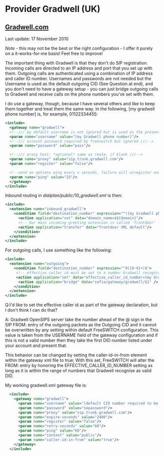 
# Provider Gradwell (UK) 

 

## [Gradwell.com](http://Gradwell.com)

Last update: 17 November 2010

_Note_ \- this may not be the best or the right configuration - I offer it purely on a it-works-for-me basis! Feel free to improve!

The important thing with Gradwell is that they don't do SIP registration. Incoming calls are directed to an IP address and port that you set up with them. Outgoing calls are authenticated using a combination of IP address and caller ID number. Usernames and passwords are not needed but the Username is used as the default outgoing CID (See Question at end), and you don't need to have a gateway setup - you can just bridge outgoing calls to Gradwell and receive calls on the phone numbers you've set with them.

I do use a gateway, though, because I have several others and like to keep them together and treat them the same way. In the following, \[my gradwell phone number\] is, for example, 01122334455:

```xml
<include>
  <gateway name="gradwell">
  <!--/// by default username is not ignored but is used as the presented outgoing Caller ID - see Question ///-->
  <param name="username" value="[my Gradwell phone number]"/>
  <!--/// account password required by freeswitch but ignored ///-->
  <param name="password" value="pass"/> 

  <!--/// proxy host: *optional* same as realm, if blank ///-->
  <param name="proxy" value="sip.trunk.gradwell.com"/>
  <param name="register" value="false"/>

  <!--send an options ping every x seconds, failure will unregister and/or mark it down-->
  <param name="ping" value="25"/>
  </gateway>
</include> 
```

Inbound routing in _dialplan/public/10\_gradwell.xml_ is then:

```xml
<include>
  <extension name="inbound_gradwell">
    <condition field="destination_number" expression="^([my Gradwell phone number])$">
      <action application="set" data="domain_name=$${domain}"/>
      <!-- Our main incoming greeting extension is called 'frontdoor' -->
      <action application="transfer" data="frontdoor XML default"/>
    </condition>
  </extension>
</include>


```

For outgoing calls, I use something like the following:

```xml
<include>
  <extension name="outgoing">      
    <condition field="destination_number" expression="^9([0-9]+)$">
     <!-- effective_caller_id must be set to a number Gradwell recognise as belonging to your account otherwise call will be rejected --> 
     <action application="set" data="effective_caller_id_number=[my Gradwell phone number]" />
      <action application="bridge" data="sofia/gateway/gradwell/$1" />
    </condition>
  </extension>
</include> 
```

Q:I'd like to set the effective caller id as part of the gateway declaration, but I don't think I can do that?

A: Gradwell OpenSIPS server take the number ahead of the @ sign in the SIP FROM: entry of the outgoing packets as the Outgoing CID and it cannot be overwritten by any setting within default FreeSWITCH configuration. This value is taken from the USERNAME field of the gateway configuration and if this is not a valid number then they take the first DID number listed under your account and present that.

This behavior can be changed by setting the caller-id-in-from element within the gateway xml file to true; With this set, FreeSWITCH will alter the FROM: entry by honoring the EFFECTIVE\_CALLER\_ID\_NUMBER setting as long as it is within the range of numbers that Gradwell recognise as valid DID.

My working gradwell.xml gateway file is:

```xml
  <include>
    <gateway name="gradwell">
      <param name="username" value="[default CID number required to be presented]"/>
      <param name="password" value="nopassword"/>
      <param name="proxy" value="sip.trunk.gradwell.com"/>
      <param name="expire-seconds" value="2400"/>
      <param name="register" value="false"/>
      <param name="retry-seconds" value="60"/>
      <param name="ping" value="60"/>
      <param name="context" value="public"/>
      <param name="caller-id-in-from" value="true"/>
    </gateway>
  </include> 
```


